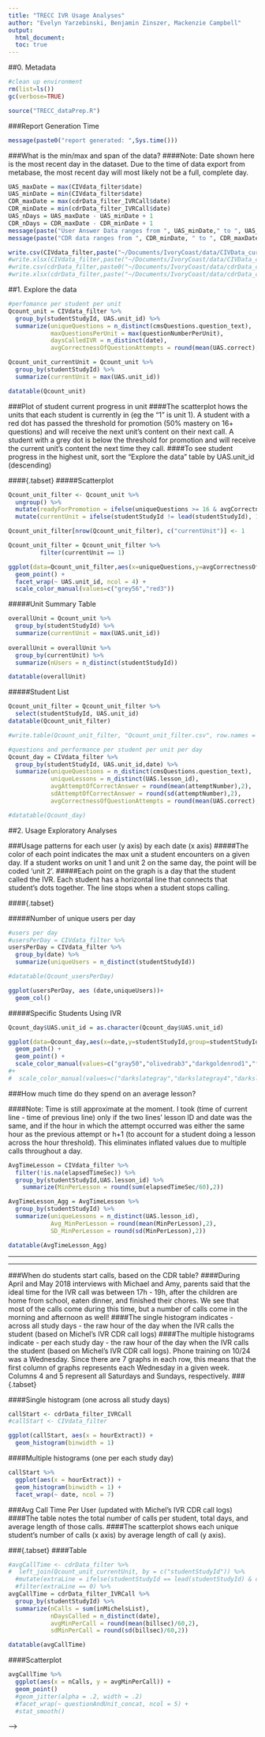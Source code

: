 ```yaml
---
title: "TRECC IVR Usage Analyses"
author: "Evelyn Yarzebinski, Benjamin Zinszer, Mackenzie Campbell"
output:
  html_document:
  toc: true
---
```


##0. Metadata
```r
#clean up environment
rm(list=ls())
gc(verbose=TRUE)

source("TRECC_dataPrep.R")
```

###Report Generation Time
```r
message(paste0("report generated: ",Sys.time()))

```

###What is the min/max and span of the data?
####Note: Date shown here is the most recent day in the dataset. Due to the time of data export from metabase, the most recent day will most likely not be a full, complete day.
```r
UAS_maxDate = max(CIVdata_filter$date)
UAS_minDate = min(CIVdata_filter$date)
CDR_maxDate = max(cdrData_filter_IVRCall$date)
CDR_minDate = min(cdrData_filter_IVRCall$date)
UAS_nDays = UAS_maxDate - UAS_minDate + 1
CDR_nDays = CDR_maxDate - CDR_minDate + 1
message(paste("User Answer Data ranges from ", UAS_minDate," to ", UAS_maxDate,". The span is ",UAS_nDays," days.", sep = ""))
message(paste("CDR data ranges from ", CDR_minDate, " to ", CDR_maxDate,". The span is ",CDR_nDays," days.", sep = ""))
```

```r
write.csv(CIVdata_filter,paste("~/Documents/IvoryCoast/data/CIVData_currentDataThrough_",UAS_maxDate,".csv",sep=""),row.names = FALSE)
#write.xlsx(CIVdata_filter,paste("~/Documents/IvoryCoast/data/CIVData_currentDataThrough_",UAS_maxDate,".xlsx",sep=""),row.names = FALSE)
#write.csv(cdrData_filter,paste0("~/Documents/IvoryCoast/data/cdrData_currentDataThrough_",CDR_maxDate,".csv"),row.names = FALSE)
#write.xlsx(cdrData_filter,paste("~/Documents/IvoryCoast/data/cdrData_currentDataThrough_",CDR_maxDate,".xlsx",sep=""),row.names = FALSE)
```

##1. Explore the data
```r
#perfomance per student per unit
Qcount_unit = CIVdata_filter %>%
  group_by(studentStudyId, UAS.unit_id) %>%
  summarize(uniqueQuestions = n_distinct(cmsQuestions.question_text),
            maxQuestionsPerUnit = max(questionNumberPerUnit),
            daysCalledIVR = n_distinct(date),
            avgCorrectnessOfQuestionAttempts = round(mean(UAS.correct),2))

Qcount_unit_currentUnit = Qcount_unit %>%
  group_by(studentStudyId) %>%
  summarize(currentUnit = max(UAS.unit_id))

datatable(Qcount_unit)

```

###Plot of student current progress in unit
####The scatterplot hows the units that each student is currently in (eg the "1" is unit 1). A student with a red dot has passed the threshold for promotion (50% mastery on 16+ questions) and will receive the next unit's content on their next call. A student with a grey dot is below the threshold for promotion and will receive the current unit's content the next time they call.
####To see student progress in the highest unit, sort the "Explore the data" table by UAS.unit_id (descending)

####{.tabset}
#####Scatterplot
```r
Qcount_unit_filter <- Qcount_unit %>%
  ungroup() %>%
  mutate(readyForPromotion = ifelse(uniqueQuestions >= 16 & avgCorrectnessOfQuestionAttempts >= 0.50, "1", "0")) %>%
  mutate(currentUnit = ifelse(studentStudyId != lead(studentStudyId), 1, 0))

Qcount_unit_filter[nrow(Qcount_unit_filter), c("currentUnit")] <- 1

Qcount_unit_filter = Qcount_unit_filter %>%
         filter(currentUnit == 1)

ggplot(data=Qcount_unit_filter,aes(x=uniqueQuestions,y=avgCorrectnessOfQuestionAttempts,col = readyForPromotion)) + 
  geom_point() +
  facet_wrap(~ UAS.unit_id, ncol = 4) +
  scale_color_manual(values=c("grey56","red3"))
```

#####Unit Summary Table
```r
overallUnit = Qcount_unit %>%
  group_by(studentStudyId) %>%
  summarize(currentUnit = max(UAS.unit_id))
  
overallUnit = overallUnit %>%
  group_by(currentUnit) %>%
  summarize(nUsers = n_distinct(studentStudyId))

datatable(overallUnit)
```

#####Student List
```r
Qcount_unit_filter = Qcount_unit_filter %>%
  select(studentStudyId, UAS.unit_id)
datatable(Qcount_unit_filter)

#write.table(Qcount_unit_filter, "Qcount_unit_filter.csv", row.names = F, quote = F)
```

<!-- ###Student progress per unit per day -->
<!-- ####This table also includes the number of unique questions (not number of attempts of each question) that a student experienced.  -->
```r
#questions and performance per student per unit per day
Qcount_day = CIVdata_filter %>%
  group_by(studentStudyId, UAS.unit_id,date) %>%
  summarize(uniqueQuestions = n_distinct(cmsQuestions.question_text),
            uniqueLessons = n_distinct(UAS.lesson_id),
            avgAttemptOfCorrectAnswer = round(mean(attemptNumber),2),
            sdAttemptOfCorrectAnswer = round(sd(attemptNumber),2),
            avgCorrectnessOfQuestionAttempts = round(mean(UAS.correct),2))

#datatable(Qcount_day)
```

##2. Usage Exploratory Analyses

###Usage patterns for each user (y axis) by each date (x axis)
#####The color of each point indicates the max unit a student encounters on a given day. If a student works on unit 1 and unit 2 on the same day, the point will be coded 'unit 2'.
#####Each point on the graph is a day that the student called the IVR. Each student has a horizontal line that connects that student's dots together. The line stops when a student stops calling.

####{.tabset}

#####Number of unique users per day
```r
#users per day
#usersPerDay = CIVdata_filter %>%
usersPerDay = CIVdata_filter %>%
  group_by(date) %>%
  summarize(uniqueUsers = n_distinct(studentStudyId))

#datatable(Qcount_usersPerDay)

ggplot(usersPerDay, aes (date,uniqueUsers))+
  geom_col()

```

#####Specific Students Using IVR
```r
Qcount_day$UAS.unit_id = as.character(Qcount_day$UAS.unit_id)

ggplot(data=Qcount_day,aes(x=date,y=studentStudyId,group=studentStudyId, color=UAS.unit_id)) + 
  geom_path() +
  geom_point() +
  scale_color_manual(values=c("gray50","olivedrab3","darkgoldenrod1","firebrick1"))
#+
#  scale_color_manual(values=c("darkslategray","darkslategray4","darkslategray3","darkslategray2"))

```


###How much time do they spend on an average lesson?

####Note: Time is still approximate at the moment. I took (time of current line - time of previous line) only if the two lines' lesson ID and date was the same, and if the hour in which the attempt occurred was either the same hour as the previous attempt or h+1 (to account for a student doing a lesson across the hour threshold). This eliminates inflated values due to multiple calls throughout a day.

```r
AvgTimeLesson = CIVdata_filter %>%
  filter(!is.na(elapsedTimeSec)) %>%
  group_by(studentStudyId,UAS.lesson_id) %>%
    summarize(MinPerLesson = round(sum(elapsedTimeSec/60),2))

AvgTimeLesson_Agg = AvgTimeLesson %>%
  group_by(studentStudyId) %>%
  summarize(uniqueLessons = n_distinct(UAS.lesson_id),
            Avg_MinPerLesson = round(mean(MinPerLesson),2),
            SD_MinPerLesson = round(sd(MinPerLesson),2))

datatable(AvgTimeLesson_Agg)
```

***
***


<!-- ###Total number of days each user has called the IVR -->
<!-- ```{r days per user} -->
<!-- #how many users per day -->
<!-- daysPerUser = CIVdata_filter %>% -->
<!--   group_by(studentStudyId) %>% -->
<!--   summarize(totalDays = n_distinct(date)) -->

<!-- datatable(daysPerUser) -->
<!-- ``` -->

<!-- ###Total number of unique days a student has called since the deployment. -->

<!-- ```{r total days used} -->
<!-- #total days used -->
<!-- overallTotalDaysCalled = daysPerUser %>% -->
<!--   group_by(totalDays) %>% -->
<!--   summarize(countOfStudents = n_distinct(studentStudyId)) -->

<!-- datatable(overallTotalDaysCalled) -->
<!-- ``` -->
###When do students start calls, based on the CDR table?
####During April and May 2018 interviews with Michael and Amy, parents said that the ideal time for the IVR call was between 17h - 19h, after the children are home from school, eaten dinner, and finished their chores. We see that most of the calls come during this time, but a number of calls come in the morning and afternoon as well!
####The single histogram indicates - across all study days - the raw hour of the day when the IVR calls the student (based on Michel's IVR CDR call logs)
####The multiple histograms indicate - per each study day - the raw hour of the day when the IVR calls the student (based on Michel's IVR CDR call logs). Phone training on 10/24 was a Wednesday. Since there are 7 graphs in each row, this means that the first column of graphs represents each Wednesday in a given week. Columns 4 and 5 represent all Saturdays and Sundays, respectively.
###{.tabset}

####Single histogram (one across all study days)
```r
callStart <- cdrData_filter_IVRCall
#callStart <- CIVdata_filter

ggplot(callStart, aes(x = hourExtract)) +
  geom_histogram(binwidth = 1)
```

####Multiple histograms (one per each study day)
```r
callStart %>%
  ggplot(aes(x = hourExtract)) +
  geom_histogram(binwidth = 1) +
  facet_wrap(~ date, ncol = 7) 
```

###Avg Call Time Per User (updated with Michel's IVR CDR call logs)
####The table notes the total number of calls per student, total days, and average length of those calls.
####The scatterplot shows each unique student's number of calls (x axis) by average length of call (y axis).

###{.tabset}
####Table
```r

#avgCallTime <- cdrData_filter %>%
#  left_join(Qcount_unit_currentUnit, by = c("studentStudyId")) %>%
  #mutate(extraLine = ifelse(studentStudyId == lead(studentStudyId) & callstart == lead(callstart), 1, 0)) %>%
  #filter(extraLine == 0) %>%
avgCallTime = cdrData_filter_IVRCall %>%
  group_by(studentStudyId) %>%
  summarize(nCalls = sum(inMichelsList),
            nDaysCalled = n_distinct(date),
            avgMinPerCall = round(mean(billsec)/60,2),
            sdMinPerCall = round(sd(billsec)/60,2))

datatable(avgCallTime)
```


####Scatterplot
```r
avgCallTime %>%
  ggplot(aes(x = nCalls, y = avgMinPerCall)) +
  geom_point()
  #geom_jitter(alpha = .2, width = .2)
  #facet_wrap(~ questionAndUnit_concat, ncol = 5) +
  #stat_smooth()
```


<!-- ##3. Promotion Analysis -->

<!-- ###Question Progress For Promotion -->
<!-- ####This analysis is only for students who were promoted into subsequent units based on their performance. Students who never passed Unit 1 are excluded from this analysis. -->

<!-- ####How many questions did a student have to answer in the PRIOR unit until they achieved a high enough mastery score that allowed them to go to the next unit? You can read the table as "To be promoted into Unit 2, 12 students answered an average of 89 unique questions in Unit 1, ranging from a minimum of 15 to a maximum of 272." Or, "To be promoted into Unit 3, 8 students answered an average of 133 questions in Unit 2." -->

<!-- ###{.tabset} -->

<!-- ####Aggregate Table -->
<!-- ```{r, echo = F} -->
<!-- promotionQuestions = Qcount_unit %>% -->
<!--   filter(studentStudyId != 15, studentStudyId != 33, studentStudyId != 38) %>% -->
<!--   mutate(questionsAnsweredForPromotion = ifelse(studentStudyId == lag(studentStudyId), lag(uniqueQuestions),NA)) %>% -->
<!--   filter(UAS.unit_id != 1) -->

<!-- promotionQuestions_table = promotionQuestions %>% -->
<!--   group_by(UAS.unit_id) %>% -->
<!--   summarize(nStudentsPromoted = n_distinct(studentStudyId), -->
<!--             avgQ_ForPromotionToCurrentUnit = round(mean(questionsAnsweredForPromotion),2), -->
<!--             sdQ_ForPromotionToCurrentUnit = round(sd(questionsAnsweredForPromotion),2), -->
<!--             minQ_ForPromotionToCurrentUnit = min(questionsAnsweredForPromotion), -->
<!--             maxQ_ForPromotionToCurrentUnit = max(questionsAnsweredForPromotion)) -->

<!-- datatable(promotionQuestions_table) -->
<!-- ``` -->

<!-- ####Scatterplot -->
<!-- ```{r, echo = F} -->
<!-- promotionQuestions$UAS.unit_id = as.character(promotionQuestions$UAS.unit_id) -->

<!-- promotionQuestions %>% -->
<!--   ggplot(aes(x=daysCalledIVR,y=questionsAnsweredForPromotion, color=UAS.unit_id)) +  -->
<!--   geom_point() + -->
<!--   scale_color_manual(values=c("olivedrab3","darkgoldenrod1","firebrick1")) -->

<!-- ``` -->

<!-- ####Student Table -->
<!-- ```{r, echo = F} -->
<!-- datatable(promotionQuestions) -->

<!-- ``` -->

<!-- <!-- # ```{r, include = F} --> -->
<!-- # promotionQuestions_csv = promotionQuestions %>% -->
<!-- #   select(studentStudyId, UAS.unit_id) -->
<!-- #  -->
<!-- # write.csv(promotionQuestions_csv, "promotionStudents.csv", row.names = F) -->
<!-- # ``` -->
